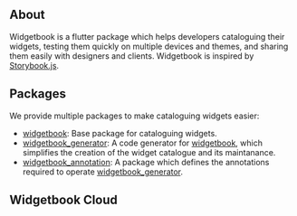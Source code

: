 ## About

Widgetbook is a flutter package which helps developers cataloguing their widgets, testing them quickly on multiple devices and themes, and sharing them easily with designers and clients. Widgetbook is inspired by [Storybook.js](https://storybook.js.org/).

## Packages

We provide multiple packages to make cataloguing widgets easier:

- [widgetbook](https://pub.dev/packages/widgetbook): Base package for cataloguing widgets.
- [widgetbook_generator](https://pub.dev/packages/widgetbook_generator): A code generator for [widgetbook](https://pub.dev/packages/widgetbook), which simplifies the creation of the widget catalogue and its maintanance.
- [widgetbook_annotation](https://pub.dev/packages/widgetbook_annotation): A package which defines the annotations required to operate [widgetbook_generator](https://pub.dev/packages/widgetbook_generator).

## Widgetbook Cloud

